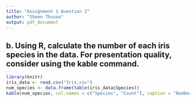 ```yaml
---
title: "Assignment 1 Question 2"
author: "Sheen Thusoo"
output: pdf_document
---
```


## b. Using R, calculate the number of each iris species in the data. For presentation quality, consider using the kable command.

```r
library(knitr)
iris_data <- read.csv("Iris.csv")
num_species <- data.frame(table(iris_data$Species))
kable(num_species, col.names = c("Species", "Count"), caption = "Number of Each Iris Species")
```
